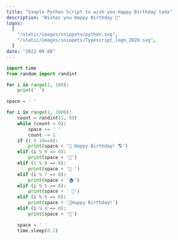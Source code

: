 ```yaml
---
title: "Simple Python Script to wish you Happy Birthday tada"
description: "Wishes you Happy Birthday 🎂"
logos:
  [
    "/static/images/snippets/python.svg",
    "/static/images/snippets/Typescript_logo_2020.svg",
  ]
date: "2022-09-08"
---
```



```py
import time
from random import randint

for i in range(1, 100):
    print(' ')

space = ' '

for i in range(1, 1000):
    count = randint(1, 99)
    while (count > 0):
        space += ' '
        count -= 1
    if (1 % 10==0):
        print(space + '💮 Happy Birthday! 🌎')
    elif (i % 9 == 0):
        print(space + '🎒')
    elif (1 % 8 == 0):
        print(space + '🌅 ')
    elif (i % 7 == 0):
        print(space + '🏠')
    elif (i % 5 == 0):
        print(space + ' 🎁')
    elif (i % 6 == 0):
        print(space + '🍬Happy Birthday!')
    elif (i % 4 == 0):
        print(space + '💮')

    space = ' '
    time.sleep(0.2)
```
